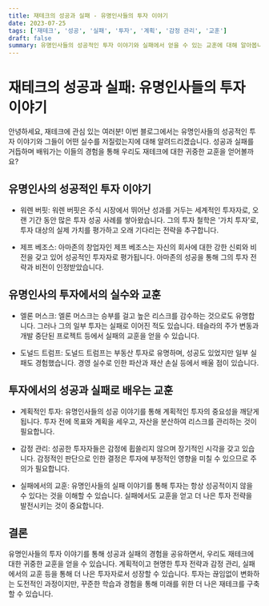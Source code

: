 ```yaml
---
title: 재테크의 성공과 실패 - 유명인사들의 투자 이야기
date: 2023-07-25
tags: ['재테크', '성공', '실패', '투자', '계획', '감정 관리', '교훈']
draft: false
summary: 유명인사들의 성공적인 투자 이야기와 실패에서 얻을 수 있는 교훈에 대해 알아봅니다.
---
```


# 재테크의 성공과 실패: 유명인사들의 투자 이야기

안녕하세요, 재테크에 관심 있는 여러분! 이번 블로그에서는 유명인사들의 성공적인 투자 이야기와 그들이 어떤 실수를 저질렀는지에 대해 알려드리겠습니다. 성공과 실패를 거듭하며 배워가는 이들의 경험을 통해 우리도 재테크에 대한 귀중한 교훈을 얻어볼까요?

## 유명인사의 성공적인 투자 이야기

- 워렌 버핏: 워렌 버핏은 주식 시장에서 뛰어난 성과를 거두는 세계적인 투자자로, 오랜 기간 동안 많은 투자 성공 사례를 쌓아왔습니다. 그의 투자 철학은 '가치 투자'로, 투자 대상의 실제 가치를 평가하고 오래 기다리는 전략을 추구합니다.

- 제프 베조스: 아마존의 창업자인 제프 베조스는 자신의 회사에 대한 강한 신뢰와 비전을 갖고 있어 성공적인 투자자로 평가됩니다. 아마존의 성공을 통해 그의 투자 전략과 비전이 인정받았습니다.

## 유명인사의 투자에서의 실수와 교훈

- 엘론 머스크: 엘론 머스크는 승부를 걸고 높은 리스크를 감수하는 것으로도 유명합니다. 그러나 그의 일부 투자는 실패로 이어진 적도 있습니다. 테슬라의 주가 변동과 개발 중단된 프로젝트 등에서 실패의 교훈을 얻을 수 있습니다.

- 도널드 트럼프: 도널드 트럼프는 부동산 투자로 유명하며, 성공도 있었지만 일부 실패도 경험했습니다. 경영 실수로 인한 파산과 재산 손실 등에서 배울 점이 있습니다.

## 투자에서의 성공과 실패로 배우는 교훈

- 계획적인 투자: 유명인사들의 성공 이야기를 통해 계획적인 투자의 중요성을 깨닫게 됩니다. 투자 전에 목표와 계획을 세우고, 자산을 분산하여 리스크를 관리하는 것이 필요합니다.

- 감정 관리: 성공한 투자자들은 감정에 휩쓸리지 않으며 장기적인 시각을 갖고 있습니다. 감정적인 판단으로 인한 결정은 투자에 부정적인 영향을 미칠 수 있으므로 주의가 필요합니다.

- 실패에서의 교훈: 유명인사들의 실패 이야기를 통해 투자는 항상 성공적이지 않을 수 있다는 것을 이해할 수 있습니다. 실패에서도 교훈을 얻고 더 나은 투자 전략을 발전시키는 것이 중요합니다.

## 결론

유명인사들의 투자 이야기를 통해 성공과 실패의 경험을 공유하면서, 우리도 재테크에 대한 귀중한 교훈을 얻을 수 있습니다. 계획적이고 현명한 투자 전략과 감정 관리, 실패에서의 교훈 등을 통해 더 나은 투자자로서 성장할 수 있습니다. 투자는 끊임없이 변화하는 도전적인 과정이지만, 꾸준한 학습과 경험을 통해 미래를 위한 더 나은 재테크를 구축할 수 있습니다.
